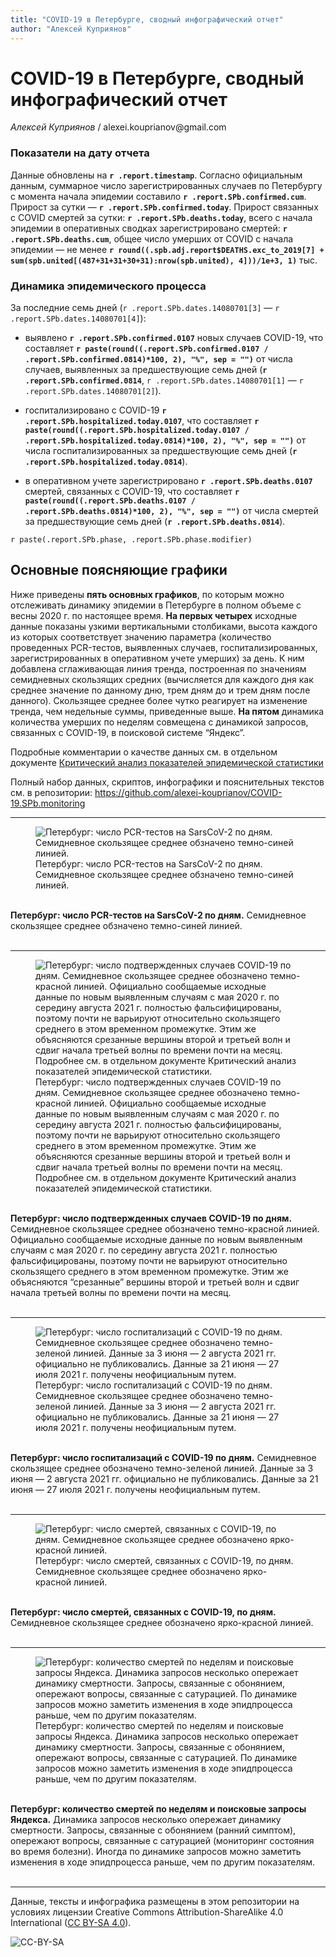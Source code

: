 ```yaml
---
title: "COVID-19 в Петербурге, сводный инфографический отчет"
author: "Алексей Куприянов"
---
```


# COVID-19 в Петербурге, сводный инфографический отчет

*Алексей Куприянов* / alexei.kouprianov@gmail.com

### Показатели на дату отчета

Данные обновлены на **`r .report.timestamp`**. 
Согласно официальным данным, суммарное число зарегистрированных случаев по Петербургу c момента начала эпидемии составило **`r .report.SPb.confirmed.cum`**. 
Прирост за сутки --- **`r .report.SPb.confirmed.today`**. 
Прирост связанных с COVID смертей за сутки: **`r .report.SPb.deaths.today`**, 
всего с начала эпидемии в оперативных сводках зарегистрировано смертей: **`r .report.SPb.deaths.cum`**, общее число умерших от COVID с начала эпидемии --- не менее **`r round((.spb.adj.report$DEATHS.exc_to_2019[7] + sum(spb.united[(487+31+31+30+31):nrow(spb.united), 4]))/1e+3, 1)`** тыс.

### Динамика эпидемического процесса

За последние семь дней (`r .report.SPb.dates.14080701[3]` --- `r .report.SPb.dates.14080701[4]`): 

* выявлено **`r .report.SPb.confirmed.0107`** новых случаев COVID-19, что составляет **`r paste(round((.report.SPb.confirmed.0107 / .report.SPb.confirmed.0814)*100, 2), "%", sep = "")`** от числа случаев, выявленных за предшествующие семь дней (**`r .report.SPb.confirmed.0814`**, `r .report.SPb.dates.14080701[1]` --- `r .report.SPb.dates.14080701[2]`).

* госпитализировано c COVID-19 **`r .report.SPb.hospitalized.today.0107`**, что составляет **`r paste(round((.report.SPb.hospitalized.today.0107 / .report.SPb.hospitalized.today.0814)*100, 2), "%", sep = "")`** от числа госпитализированных за предшествующие семь дней (**`r .report.SPb.hospitalized.today.0814`**).

* в оперативном учете зарегистрировано **`r .report.SPb.deaths.0107`** смертей, связанных с COVID-19, что составляет **`r paste(round((.report.SPb.deaths.0107 / .report.SPb.deaths.0814)*100, 2), "%", sep = "")`** от числа смертей за предшествующие семь дней (**`r .report.SPb.deaths.0814`**).

`r paste(.report.SPb.phase, .report.SPb.phase.modifier)`

## Основные поясняющие графики

Ниже приведены **пять основных графиков**, по которым можно отслеживать динамику эпидемии в Петербурге в полном объеме с весны 2020 г. по настоящее время. **На первых четырех** исходные данные показаны узкими вертикальными столбиками, высота каждого из которых соответствует значению параметра (количество проведенных PCR-тестов, выявленных случаев, госпитализированных, зарегистрированных в оперативном учете умерших) за день. К ним добавлена сглаживающая линия тренда, построенная по значениям семидневных скользящих средних (вычисляется для каждого дня как среднее значение по данному дню, трем дням до и трем дням после данного). Скользящее среднее более чутко реагирует на изменение тренда, чем недельные суммы, приведенные выше. **На пятом** динамика количества умерших по неделям совмещена с динамикой запросов, связанных с COVID-19, в поисковой системе "Яндекс".

Подробные комментарии о качестве данных см. в отдельном документе [Критический анализ показателей эпидемической статистики](SPb.COVID-19.data_critique.md)

Полный набор данных, скриптов, инфографики и пояснительных текстов см. в репозитории: [https://github.com/alexei-kouprianov/COVID-19.SPb.monitoring](https://github.com/alexei-kouprianov/COVID-19.SPb.monitoring)

---

![Петербург: число PCR-тестов на SarsCoV-2 по дням. Семидневное скользящее среднее обзначено темно-синей линией.](../plots/01.SPb.COVID-19.PCR_tests.mini.png "Петербург: число PCR-тестов на SarsCoV-2 по дням. Семидневное скользящее среднее обзначено темно-синей линией.")
<figcaption><br />**Петербург: число PCR-тестов на SarsCoV-2 по дням.** Семидневное скользящее среднее обзначено темно-синей линией.<br /><br /></figcaption>

---

![Петербург: число подтвержденных случаев COVID-19 по дням. Семидневное скользящее среднее обозначено темно-красной линией. Официально сообщаемые исходные данные по новым выявленным случаям с мая 2020 г. по середину августа 2021 г. полностью фальсифицированы, поэтому почти не варьируют относительно скользящего среднего в этом временном промежутке. Этим же объясняются срезанные вершины второй и третьей волн и сдвиг начала третьей волны по времени почти на месяц. Подробнее см. в отдельном документе Критический анализ показателей эпидемической статистики.](../plots/02.SPb.COVID-19.confirmed.mini.png "Петербург: число подтвержденных случаев COVID-19 по дням. Семидневное скользящее среднее обозначено темно-красной линией. Официально сообщаемые исходные данные по новым выявленным случаям с мая 2020 г. по середину августа 2021 г. полностью фальсифицированы, поэтому почти не варьируют относительно скользящего среднего в этом временном промежутке. Этим же объясняются срезанные вершины второй и третьей волн и сдвиг начала третьей волны по времени почти на месяц. Подробнее см. в отдельном документе Критический анализ показателей эпидемической статистики.")
<figcaption><br />**Петербург: число подтвержденных случаев COVID-19 по дням.** Семидневное скользящее среднее обозначено темно-красной линией. Официально сообщаемые исходные данные по новым выявленным случаям с мая 2020 г. по середину августа 2021 г. полностью фальсифицированы, поэтому почти не варьируют относительно скользящего среднего в этом временном промежутке. Этим же объясняются "срезанные" вершины второй и третьей волн и сдвиг начала третьей волны по времени почти на месяц.<br /><br /></figcaption>

---

![Петербург: число госпитализаций с COVID-19 по дням. Cемидневное скользящее среднее обозначено темно-зеленой линией. Данные за 3 июня --- 2 августа 2021 гг. официально не публиковались. Данные за 21 июня --- 27 июля 2021 г. получены неофициальным путем.](../plots/03.SPb.COVID-19.hospitalized_today.mini.png "Петербург: число госпитализаций с COVID-19 по дням. Cемидневное скользящее среднее обозначено темно-зеленой линией. Данные за 3 июня --- 2 августа 2021 гг. официально не публиковались. Данные за 21 июня --- 27 июля 2021 г. получены неофициальным путем.")
<figcaption><br />**Петербург: число госпитализаций с COVID-19 по дням.** Cемидневное скользящее среднее обозначено темно-зеленой линией. Данные за 3 июня --- 2 августа 2021 гг. официально не публиковались. Данные за 21 июня --- 27 июля 2021 г. получены неофициальным путем.<br /><br /></figcaption>

---

![Петербург: число смертей, связанных с COVID-19, по дням. Семидневное скользящее среднее обозначено ярко-красной линией.](../plots/04.SPb.COVID-19.deaths.mini.png "Петербург: число смертей, связанных с COVID-19, по дням. Семидневное скользящее среднее обозначено ярко-красной линией.")
<figcaption><br />**Петербург: число смертей, связанных с COVID-19, по дням.** Семидневное скользящее среднее обозначено ярко-красной линией.<br /><br /></figcaption>

---

![Петербург: количество смертей по неделям и поисковые запросы Яндекса. Динамика запросов несколько опережает динамику смертности. Запросы, связанные с обонянием, опережают вопросы, связанные с сатурацией. По динамике запросов можно заметить изменения в ходе эпидпроцесса раньше, чем по другим показателям.](../plots/05.SPb.COVID-19.Yandex_vs_deaths.mini.png "Петербург: количество смертей по неделям и поисковые запросы Яндекса. Динамика запросов несколько опережает динамику смертности. Запросы, связанные с обонянием, опережают вопросы, связанные с сатурацией. По динамике запросов можно заметить изменения в ходе эпидпроцесса раньше, чем по другим показателям.")
<figcaption><br />**Петербург: количество смертей по неделям и поисковые запросы Яндекса.** Динамика запросов несколько опережает динамику смертности. Запросы, связанные с обонянием (ранний симптом), опережают вопросы, связанные с сатурацией (мониторинг состояния во время болезни). Иногда по динамике запросов можно заметить изменения в ходе эпидпроцесса раньше, чем по другим показателям.<br /><br /></figcaption>

---

Данные, тексты и инфографика размещены в этом репозитории на условиях лицензии Creative Commons Attribution-ShareAlike 4.0 International ([CC BY-SA 4.0](https://creativecommons.org/licenses/by-sa/4.0/)).

![](../misc/CC-BY-SA-icon.png "CC-BY-SA")

